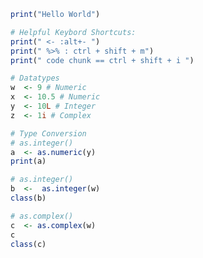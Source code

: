 
```R
print("Hello World")
```
```R
# Helpful Keybord Shortcuts:
print(" <- :alt+- ")
print(" %>% : ctrl + shift + m")
print(" code chunk == ctrl + shift + i ")
```

```r
# Datatypes
w  <- 9 # Numeric
x  <- 10.5 # Numeric
y  <- 10L # Integer
z  <- 1i # Complex
```


```r
# Type Conversion
# as.integer()
a  <- as.numeric(y)
print(a)

# as.integer()
b  <-  as.integer(w)
class(b)

# as.complex()
c  <- as.complex(w)
c
class(c)
```

